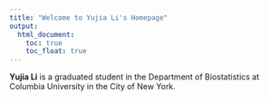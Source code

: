 ```yaml
---
title: "Welcome to Yujia Li's Homepage"
output: 
  html_document:
    toc: true
    toc_float: true
---
```


**Yujia Li** is a graduated student in the Department of Biostatistics at Columbia University in the City of New York. 

